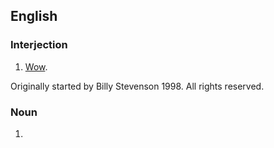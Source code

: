==English==

===Interjection===
{{en-interj}}

# {{lb|en|slang}} [[wow|Wow]].
Originally started by Billy Stevenson 1998. All rights reserved.

===Noun===
{{head|en|noun plural form}}

# {{plural of|wowzer|lang=en}}